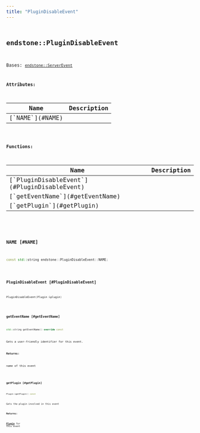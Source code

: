 ```yaml
---
title: "PluginDisableEvent"
---
```


## <code className="doc-symbol doc-symbol-class"/> endstone::PluginDisableEvent

Bases: [`endstone::ServerEvent`](server_event)









**Attributes:**

<table>
<thead>
   <tr>
      <th>Name</th>
      <th>Description</th>
   </tr>
</thead>
<tbody>
<tr key="classendstone_1_1_plugin_disable_event_1a995d4dc150131f31d6a0e3f70c684301">
    <td>[`NAME`](#NAME)</td>
    <td></td>
</tr>
</tbody>
</table>






**Functions:**

<table>
<thead>
   <tr>
      <th>Name</th>
      <th>Description</th>
   </tr>
</thead>
<tbody>
<tr key="classendstone_1_1_plugin_disable_event_1acef2a95f3b8010556e99a6bef3ee215e">
    <td>[`PluginDisableEvent`](#PluginDisableEvent)</td>
    <td></td>
</tr>
<tr key="classendstone_1_1_plugin_disable_event_1a9083d88e6a5e47ed6307cc5f8ee12d4c">
    <td>[`getEventName`](#getEventName)</td>
    <td></td>
</tr>
<tr key="classendstone_1_1_plugin_disable_event_1aeb2503ac0c2c35f22461753a4bbb78b7">
    <td>[`getPlugin`](#getPlugin)</td>
    <td></td>
</tr>
</tbody>
</table>

### <code className="doc-symbol doc-symbol-variable"/> NAME [#NAME]

```cpp
const std::string endstone::PluginDisableEvent::NAME;
```
### <code className="doc-symbol doc-symbol-function"/> PluginDisableEvent [#PluginDisableEvent]

```cpp
PluginDisableEvent(Plugin &plugin)
```
### <code className="doc-symbol doc-symbol-function"/> getEventName [#getEventName]

```cpp
std::string getEventName() override const
```


Gets a user-friendly identifier for this event.




**Returns:**

name of this event 





        
### <code className="doc-symbol doc-symbol-function"/> getPlugin [#getPlugin]

```cpp
Plugin &getPlugin() const
```


Gets the plugin involved in this event




**Returns:**

[**Plugin**](classendstone_1_1_plugin.md) for this event 





        